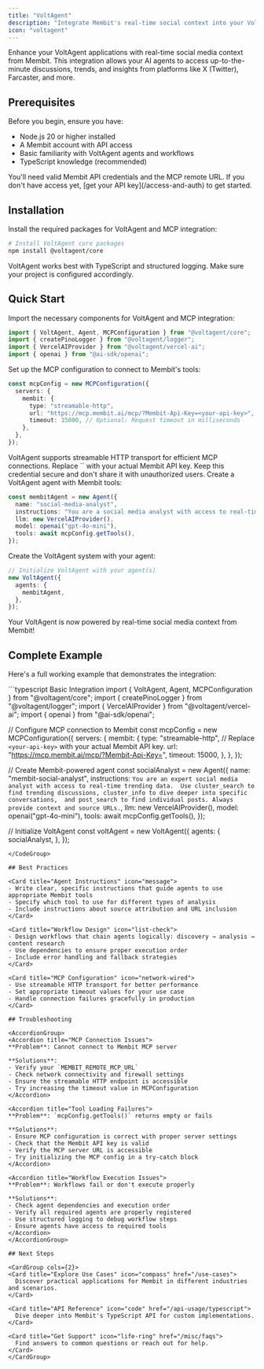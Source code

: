 ```yaml
---
title: "VoltAgent"
description: "Integrate Membit's real-time social context into your VoltAgent agents and workflows using MCP tools."
icon: "voltagent"
---
```


Enhance your VoltAgent applications with real-time social media context from Membit. This integration allows your AI agents to access up-to-the-minute discussions, trends, and insights from platforms like X (Twitter), Farcaster, and more.

## Prerequisites

Before you begin, ensure you have:

- Node.js 20 or higher installed
- A Membit account with API access
- Basic familiarity with VoltAgent agents and workflows
- TypeScript knowledge (recommended)

<Warning>
You'll need valid Membit API credentials and the MCP remote URL. If you don't have access yet, [get your API key](/access-and-auth) to get started.
</Warning>

## Installation

Install the required packages for VoltAgent and MCP integration:

```bash
# Install VoltAgent core packages
npm install @voltagent/core
```

<Tip>
VoltAgent works best with TypeScript and structured logging. Make sure your project is configured accordingly.
</Tip>

## Quick Start

<Steps>
<Step title="Import required modules">
Import the necessary components for VoltAgent and MCP integration:

```typescript
import { VoltAgent, Agent, MCPConfiguration } from "@voltagent/core";
import { createPinoLogger } from "@voltagent/logger";
import { VercelAIProvider } from "@voltagent/vercel-ai";
import { openai } from "@ai-sdk/openai";
```
</Step>

<Step title="Configure MCP connection">
Set up the MCP configuration to connect to Membit's tools:

```typescript
const mcpConfig = new MCPConfiguration({
  servers: {
    membit: {
      type: "streamable-http",
      url: "https://mcp.membit.ai/mcp/?Membit-Api-Key=<your-api-key>",
      timeout: 15000, // Optional: Request timeout in milliseconds
    },
  },
});
```

<Note>
VoltAgent supports streamable HTTP transport for efficient MCP connections.
</Note>

<Warning>
Replace `<your-api-key>` with your actual Membit API key. Keep this credential secure and don't share it with unauthorized users.
</Warning>
</Step>

<Step title="Create your Membit-powered agent">
Create a VoltAgent agent with Membit tools:

```typescript
const membitAgent = new Agent({
  name: "social-media-analyst",
  instructions: "You are a social media analyst with access to real-time data. Use cluster_search to find trending discussions, cluster_info for detailed analysis, and post_search for specific posts.",
  llm: new VercelAIProvider(),
  model: openai("gpt-4o-mini"),
  tools: await mcpConfig.getTools(),
});
```
</Step>

<Step title="Initialize VoltAgent system">
Create the VoltAgent system with your agent:

```typescript
// Initialize VoltAgent with your agent(s)
new VoltAgent({
  agents: {
    membitAgent,
  },
});
```

<Check>
Your VoltAgent is now powered by real-time social media context from Membit!
</Check>
</Step>
</Steps>

## Complete Example

Here's a full working example that demonstrates the integration:

<CodeGroup>
```typescript Basic Integration
import { VoltAgent, Agent, MCPConfiguration } from "@voltagent/core";
import { createPinoLogger } from "@voltagent/logger";
import { VercelAIProvider } from "@voltagent/vercel-ai";
import { openai } from "@ai-sdk/openai";

// Configure MCP connection to Membit
const mcpConfig = new MCPConfiguration({
  servers: {
    membit: {
      type: "streamable-http",
      // Replace `<your-api-key>` with your actual Membit API key.
      url: "https://mcp.membit.ai/mcp/?Membit-Api-Key=<your-api-key>",
      timeout: 15000,
    },
  },
});

// Create Membit-powered agent
const socialAnalyst = new Agent({
  name: "membit-social-analyst",
  instructions: `You are an expert social media analyst with access to real-time trending data. 
  Use cluster_search to find trending discussions, cluster_info to dive deeper into specific conversations, 
  and post_search to find individual posts. Always provide context and source URLs.`,
  llm: new VercelAIProvider(),
  model: openai("gpt-4o-mini"),
  tools: await mcpConfig.getTools(),
});

// Initialize VoltAgent
const voltAgent = new VoltAgent({
  agents: {
    socialAnalyst,
  },
});
```
</CodeGroup>

## Best Practices

<Card title="Agent Instructions" icon="message">
- Write clear, specific instructions that guide agents to use appropriate Membit tools
- Specify which tool to use for different types of analysis
- Include instructions about source attribution and URL inclusion
</Card>

<Card title="Workflow Design" icon="list-check">
- Design workflows that chain agents logically: discovery → analysis → content research
- Use dependencies to ensure proper execution order
- Include error handling and fallback strategies
</Card>

<Card title="MCP Configuration" icon="network-wired">
- Use streamable HTTP transport for better performance
- Set appropriate timeout values for your use case
- Handle connection failures gracefully in production
</Card>

## Troubleshooting

<AccordionGroup>
<Accordion title="MCP Connection Issues">
**Problem**: Cannot connect to Membit MCP server

**Solutions**:
- Verify your `MEMBIT_REMOTE_MCP_URL`
- Check network connectivity and firewall settings
- Ensure the streamable HTTP endpoint is accessible
- Try increasing the timeout value in MCPConfiguration
</Accordion>

<Accordion title="Tool Loading Failures">
**Problem**: `mcpConfig.getTools()` returns empty or fails

**Solutions**:
- Ensure MCP configuration is correct with proper server settings
- Check that the Membit API key is valid
- Verify the MCP server URL is accessible
- Try initializing the MCP config in a try-catch block
</Accordion>

<Accordion title="Workflow Execution Issues">
**Problem**: Workflows fail or don't execute properly

**Solutions**:
- Check agent dependencies and execution order
- Verify all required agents are properly registered
- Use structured logging to debug workflow steps
- Ensure agents have access to required tools
</Accordion>
</AccordionGroup>

## Next Steps

<CardGroup cols={2}>
<Card title="Explore Use Cases" icon="compass" href="/use-cases">
  Discover practical applications for Membit in different industries and scenarios.
</Card>

<Card title="API Reference" icon="code" href="/api-usage/typescript">
  Dive deeper into Membit's TypeScript API for custom implementations.
</Card>

<Card title="Get Support" icon="life-ring" href="/misc/faqs">
  Find answers to common questions or reach out for help.
</Card>
</CardGroup>
